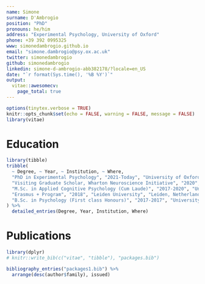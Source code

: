 ```yaml
---
name: Simone
surname: D'Ambrogio
position: "PhD"
pronouns: he/him
address: "Experimental Psychology, University of Oxford"
phone: +39 392 0995325
www: simonedambrogio.github.io
email: "simone.dambrogio@psy.ox.ac.uk"
twitter: simonedambrogio
github: simonedambrogio
linkedin: simone-d-ambrogio-abb382178/?locale=en_US
date: "`r format(Sys.time(), '%B %Y')`"
output:
  vitae::awesomecv:
    page_total: true
---
```


```r
options(tinytex.verbose = TRUE)
knitr::opts_chunk$set(echo = FALSE, warning = FALSE, message = FALSE)
library(vitae)
```

# Education

```r
library(tibble)
tribble(
  ~ Degree, ~ Year, ~ Institution, ~ Where,
  "PhD in Experimental Psychology", "2021-Today", "University of Oxford", "Oxford, UK",
  "Visiting Graduate Scholar, Wharton Neuroscience Initiative", "2020", "University of Pennsylvania", "Philadelphia, Pennsylvania",
  "M.Sc. in Applied Cognitive Psychology (Cum Laude)", "2017-2020", "University of Padua", "Padua, Italy",
  "Erasmus + Program", "2018", "Leiden University", "Leiden, Netherlands",
  "B.Sc. in Psychology (First class Honours)", "2017-2017", "University of Padua", "Padua, Italy",
) %>%
  detailed_entries(Degree, Year, Institution, Where)
```

# Publications

```r
library(dplyr)
# knitr::write_bib(c("vitae", "tibble"), "packages.bib")

bibliography_entries("packages1.bib") %>%
  arrange(desc(author$family), issued)
```
